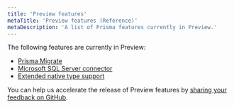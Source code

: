 ```yaml
---
title: 'Preview features'
metaTitle: 'Preview features (Reference)'
metaDescription: 'A list of Prisma features currently in Preview.'
---
```


<TopBlock>

The following features are currently in Preview:

* [Prisma Migrate](../prisma-migrate)
* [Microsoft SQL Server connector](sql-server)
* [Extended native type support](native-types)

You can help us accelerate the release of Preview features by [sharing your feedback on GitHub](https://github.com/prisma/prisma/issues/3108).

</TopBlock>

